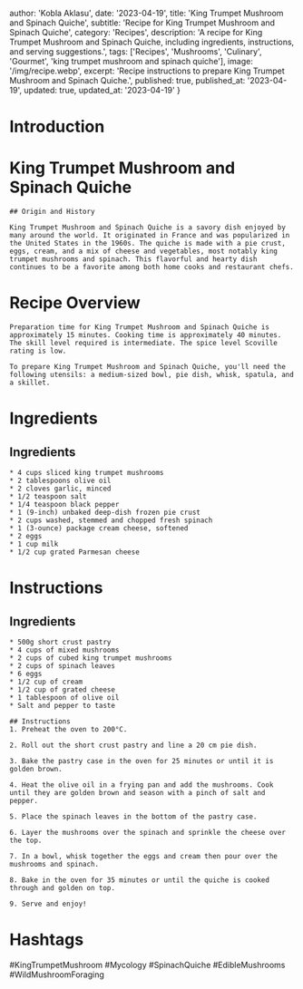 
  author: 'Kobla Aklasu',
  date: '2023-04-19',
  title: 'King Trumpet Mushroom and Spinach Quiche',
  subtitle: 'Recipe for King Trumpet Mushroom and Spinach Quiche',
  category: 'Recipes',
  description: 'A recipe for King Trumpet Mushroom and Spinach Quiche, including ingredients, instructions, and serving suggestions.',
  tags: ['Recipes', 'Mushrooms', 'Culinary', 'Gourmet', 'king trumpet mushroom and spinach quiche'],
  image: '/img/recipe.webp',
  excerpt: 'Recipe instructions to prepare King Trumpet Mushroom and Spinach Quiche.',
  published: true,
  published_at: '2023-04-19',
  updated: true,
  updated_at: '2023-04-19'
}


  # Introduction

# King Trumpet Mushroom and Spinach Quiche
    
    ## Origin and History
    
    King Trumpet Mushroom and Spinach Quiche is a savory dish enjoyed by many around the world. It originated in France and was popularized in the United States in the 1960s. The quiche is made with a pie crust, eggs, cream, and a mix of cheese and vegetables, most notably king trumpet mushrooms and spinach. This flavorful and hearty dish continues to be a favorite among both home cooks and restaurant chefs.

# Recipe Overview

    Preparation time for King Trumpet Mushroom and Spinach Quiche is approximately 15 minutes. Cooking time is approximately 40 minutes. The skill level required is intermediate. The spice level Scoville rating is low.
    
    To prepare King Trumpet Mushroom and Spinach Quiche, you'll need the following utensils: a medium-sized bowl, pie dish, whisk, spatula, and a skillet.

# Ingredients

## Ingredients
    * 4 cups sliced king trumpet mushrooms
    * 2 tablespoons olive oil
    * 2 cloves garlic, minced
    * 1/2 teaspoon salt
    * 1/4 teaspoon black pepper
    * 1 (9-inch) unbaked deep-dish frozen pie crust
    * 2 cups washed, stemmed and chopped fresh spinach
    * 1 (3-ounce) package cream cheese, softened
    * 2 eggs
    * 1 cup milk
    * 1/2 cup grated Parmesan cheese

# Instructions

## Ingredients
    * 500g short crust pastry
    * 4 cups of mixed mushrooms 
    * 2 cups of cubed king trumpet mushrooms
    * 2 cups of spinach leaves 
    * 6 eggs 
    * 1/2 cup of cream
    * 1/2 cup of grated cheese
    * 1 tablespoon of olive oil 
    * Salt and pepper to taste 
    
    ## Instructions 
    1. Preheat the oven to 200°C.
    
    2. Roll out the short crust pastry and line a 20 cm pie dish. 
    
    3. Bake the pastry case in the oven for 25 minutes or until it is golden brown. 
    
    4. Heat the olive oil in a frying pan and add the mushrooms. Cook until they are golden brown and season with a pinch of salt and pepper.
    
    5. Place the spinach leaves in the bottom of the pastry case. 
    
    6. Layer the mushrooms over the spinach and sprinkle the cheese over the top.
    
    7. In a bowl, whisk together the eggs and cream then pour over the mushrooms and spinach.
    
    8. Bake in the oven for 35 minutes or until the quiche is cooked through and golden on top. 
    
    9. Serve and enjoy!

# Hashtags

#KingTrumpetMushroom  #Mycology  #SpinachQuiche  #EdibleMushrooms  #WildMushroomForaging



